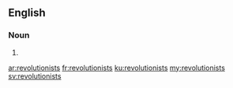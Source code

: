 ==English==

===Noun===
{{head|en}}

# {{plural of|revolutionist}}

[[ar:revolutionists]]
[[fr:revolutionists]]
[[ku:revolutionists]]
[[my:revolutionists]]
[[sv:revolutionists]]